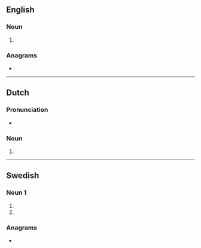 {{also|Lagers|lägers|lågers}}
==English==

===Noun===
{{head|en|noun form}}

# {{plural of|en|lager}}

===Anagrams===
* {{anagrams|en|a=aeglrs|Aglers|Glaser|Larges|Ragles|Slager|ergals|glares|larges|regals}}

----

==Dutch==

===Pronunciation===
* {{audio|nl|Nl-lagers.ogg|Audio}}

===Noun===
{{head|nl|noun form}}

# {{plural of|nl|lager}}

----

==Swedish==

===Noun 1===
{{head|sv|noun form|g=n|g2=c}}

# {{sv-noun-form-indef-gen-pl|lager}}
# {{sv-noun-form-indef-gen|lager}}

===Anagrams===
* {{anagrams|sv|a=aeglrs|algers|reglas|seglar}}